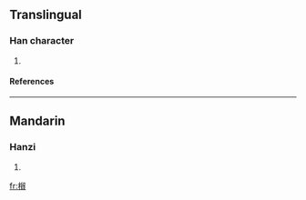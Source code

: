 ==Translingual==
===Han character===
{{Han char|rn=75|rad=木|as=12|sn=16|four=|canj=木竹竹金 (DHHC)}}
# {{defn|Han|sort=木12}}
====References====
{{Han ref|kx=0555.160|dkj=15600|dj=0945.030|hdz=21294.080|uh=6A6E|ud=27246}}

----
==Mandarin==
===Hanzi===
{{cmn-hanzi|pin=[[liǔ]] ([[liu3]])|wg=liu<sup>3</sup>}}
# {{defn|Mandarin}}

[[fr:橮]]